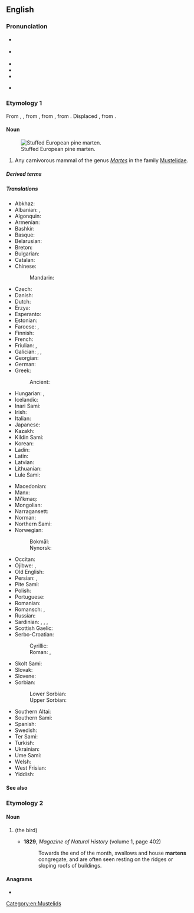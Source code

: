 {{also|Marten|Mårten}}
==English==
{{wiki}}
{{wikispecies|Martes}}

===Pronunciation===
* {{a|UK}} {{IPA|en|/ˈmɑː.tɪn/|/ˈmɑː.tən/}}
* {{a|US}} {{IPA|en|/ˈmɑɹ.tən/|[ˈmɑɹ.ʔn̩]}}
* {{audio|en|En-us-marten.ogg|Audio (US)}}
* {{hyphenation|en|mar|ten}}
* {{rhymes|en|ɑː(ɹ)tɪn}}
* {{homophones|en|martin|Martin}} {{q|in some accents}}

===Etymology 1===
From {{inh|en|enm|martren}}, {{m|enm|martryn}}, from {{der|en|fro|martrine||marten fur}}, from {{der|en|odt|*marthrīn||of marten fur}}, from {{m|odt|*marthar||marten}}. Displaced {{noncog|ang|mearþ}}, from {{noncog|gem-pro|*marþuz}}.

====Noun====
{{en-noun}}
[[File:Martes martes-549-01 (UR1).jpg|thumb|Stuffed European pine marten.]]
# Any carnivorous mammal of the genus ''[[Martes]]'' in the family [[Mustelidae]].

=====Derived terms=====
{{der3|en|{{vern|American marten}}|beech marten|Japanese marten|{{vern|nilgiri marten}}|pine marten|stone marten|yellow-throated marten}}

=====Translations=====
{{trans-top|mammal}}
* Abkhaz: {{t|ab|цыҕ|sc=Cyrl}}
* Albanian: {{t|sq|kunadhe}}, {{t|sq|shqjarth}}
* Algonquin: {{t|alq|wàbicèsè}}
* Armenian: {{t+|hy|կզաքիս}}
* Bashkir: {{t|ba|һыуһар}}
* Basque: {{t|eu|lepahori}}
* Belarusian: {{t|be|куні́ца|f}}
* Breton: {{t+|br|mart}}
* Bulgarian: {{t|bg|бя́лка|f}}
* Catalan: {{t+|ca|marta|f}}
* Chinese:
*: Mandarin: {{t+|cmn|貂|tr=diāo|sc=Hani}}
* Czech: {{t+|cs|kuna|f}}
* Danish: {{t|da|mår|c}}
* Dutch: {{t+|nl|marter|m}}
* Erzya: {{t|myv|чинеме}}
* Esperanto: {{t|eo|marteso}}
* Estonian: {{t|et|nugis}}
* Faroese: {{t|fo|márur|m}}, {{t|fo|mørður|m}}
* Finnish: {{t+|fi|näätä}}
* French: {{t+|fr|marte|f}}
* Friulian: {{t|fur|mardar}}, {{t|fur|martar}}
* Galician: {{t+|gl|marta|f}}, {{t|gl|fuíña|f}}, {{t|gl|lagaria|f}}
* Georgian: {{t|ka|კვერნა|sc=Geor}}
* German: {{t+|de|Marder|m}}
* Greek: {{t|el|δενδροκούναβο}}
*: Ancient: {{t|grc|ἴκτις|f}}
* Hungarian: {{t+|hu|nyuszt}}, {{t+|hu|nyest}}
* Icelandic: {{t+|is|mörður|m}}
* Inari Sami: {{t|smn|neeti}}
* Irish: {{t+|ga|cat crainn|m}}
* Italian: {{t+|it|martora|f}}
* Japanese: {{t+|ja|テン|tr=ten|sc=Jpan}}
* Kazakh: {{t|kk|сусар}}
* Kildin Sami: {{t|sjd|не̄дтҍ}}
* Korean: {{t+|ko|담비}}
* Ladin: {{t|lld|meder}}
* Latin: {{t|la|martēs|f}}
* Latvian: {{t|lv|cauna|f}}
* Lithuanian: {{t+|lt|kiaunė|f}}
* Lule Sami: {{t|smj|niehte}}
{{trans-mid}}
* Macedonian: {{t|mk|куна|f}}
* Manx: {{t|gv|kayt billey|m}}
* Mi'kmaq: {{t|mic|apistanewj|an}}
* Mongolian: {{t+|mn|суусар}}
* Narragansett: {{t|xnt|wappenagh}}
* Norman: {{t|nrf|martre|f}} {{q|Jersey}}
* Northern Sami: {{t|se|neahti}}
* Norwegian: 
*: Bokmål: {{t|nb|mår|m}}
*: Nynorsk: {{t|nb|mår|m}}
* Occitan: {{t+|oc|marta|f}}
* Ojibwe: {{t|oj|waabizheshi}}, {{t|oj|waabizheshiwag|p}}
* Old English: {{t|ang|mearþ|m}}
* Persian: {{t+|fa|سمور|tr=samur}}, {{t+|fa|خز|tr=xaz}}
* Pite Sami: {{t|sje|marrta}}
* Polish: {{t+|pl|kuna|f}}
* Portuguese: {{t+|pt|marta|f}}
* Romanian: {{t+|ro|jder|m}}
* Romansch: {{t|rom|fiergna|f}}, {{t|rom|guis|m}}
* Russian: {{t+|ru|куни́ца|f}}
* Sardinian: {{t|sc|schirri}}, {{t|sc|isbirru}}, {{t|sc|marta}}, {{t|sc|martzu}}
* Scottish Gaelic: {{t|gd|taghan}}
* Serbo-Croatian:
*: Cyrillic: {{t|sh|куна|f|sc=Cyrl}}
*: Roman: {{t+|sh|kuna|f}}, {{t|sh|cibetka|f}}
* Skolt Sami: {{t|sms|niẹʹtt}}
* Slovak: {{t+|sk|kuna|f}}
* Slovene: {{t+|sl|kuna|f}}
* Sorbian:
*: Lower Sorbian: {{t|dsb|kuna|f}}
*: Upper Sorbian: {{t|hsb|kuna|f}}
* Southern Altai: {{t|alt|суузар}}
* Southern Sami: {{t|sma|maarhte}}
* Spanish: {{t|es|marta|f}}
* Swedish: {{t+|sv|mård|c}}
* Ter Sami: {{t|sjt|niette}}
* Turkish: {{t+|tr|sansar}}
* Ukrainian: {{t|uk|куни́ця|f}}
* Ume Sami: {{t|sju|martta}}
* Welsh: {{t|cy|bele}}
* West Frisian: {{t|fy|marter}}
* Yiddish: {{t|yi|מאַרדער|m}}
{{trans-bottom}}

====See also====
{{col4|en
|badger
|ermine
|ferret
|fisher
|mink
|mustelid
|otter
|sable
|stoat
|weasel
|wolverine
}}

===Etymology 2===

====Noun====
{{en-noun}}

# {{archaic form of|en|martin|nodot=yes}} (the bird)
#* '''1829''', ''Magazine of Natural History'' (volume 1, page 402)
#*: Towards the end of the month, swallows and house '''martens''' congregate, and are often seen resting on the ridges or sloping roofs of buildings.

====Anagrams====
* {{anagrams|en|a=aemnrt|Arment|rament}}

[[Category:en:Mustelids]]